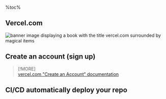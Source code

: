 %toc%

<article>

# Vercel.com

![banner image displaying a book with the title vercel.com surrounded by magical items](../../../../public/assets/images/app/web_development/posts/vercel/banner.png)

## Create an account (sign up)



> [!MORE]  
> [vercel.com "Create an Account" documentation](https://vercel.com/docs/accounts/create-an-account)

## CI/CD automatically deploy your repo



</article>